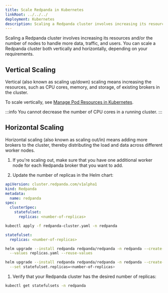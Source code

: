```yaml
---
title: Scale Redpanda in Kubernetes
linkRoot: ../../../
deployment: Kubernetes
description: Scaling a Redpanda cluster involves increasing its resources and/or the number of nodes to handle more data, traffic, and users. You can scale a Redpanda cluster both vertically and horizontally, depending on your requirements.
---
```


<head>
    <meta name="title" content="Scale Redpanda in Kubernetes | Redpanda Docs"/>
    <meta name="description" content="Scaling a Redpanda cluster involves increasing its resources and/or the number of nodes to handle more data, traffic, and users. You can scale a Redpanda cluster both vertically and horizontally, depending on your requirements."/>
    <link rel="canonical" href="https://docs.redpanda.com/docs/manage/kubernetes/scale/" />
</head>


Scaling a Redpanda cluster involves increasing its resources and/or the number of nodes to handle more data, traffic, and users. You can scale a Redpanda cluster both vertically and horizontally, depending on your requirements.

## Vertical Scaling

Vertical (also known as scaling up/down) scaling means increasing the resources, such as CPU cores, memory, and storage, of existing brokers in the cluster.

To scale vertically, see [Manage Pod Resources in Kubernetes](../manage-resources).

:::info
You cannot decrease the number of CPU cores in a running cluster.
:::

## Horizontal Scaling

Horizontal scaling (also known as scaling out/in) means adding more brokers to the cluster, thereby distributing the load and data across different worker nodes.

1. If you're scaling out, make sure that you have one additional worker node for each Redpanda broker that you want to add.

1. Update the number of replicas in the Helm chart:

  <Tabs groupId="kubernetes-tool">
  <TabItem value="operator" label="Helm + Operator">

  ```yaml title="redpanda-cluster.yaml"
  apiVersion: cluster.redpanda.com/v1alpha1
  kind: Redpanda
  metadata:
    name: redpanda
  spec:
    clusterSpec:
      statefulset:
        replicas: <number-of-replicas>
  ```

  ```bash
  kubectl apply -f redpanda-cluster.yaml -n redpanda
  ```

  
  </TabItem>
  <TabItem value="helm" label="Helm">
  <Tabs groupId="helm-config" queryString>
  <TabItem value="values" label="--values">

  ```yaml title="replicas.yaml"
  statefulset:
    replicas: <number-of-replicas>
  ```

  ```bash
  helm upgrade --install redpanda redpanda/redpanda -n redpanda --create-namespace \
    --values replicas.yaml --reuse-values
  ```

  </TabItem>
  <TabItem value="flags" label="--set">

  ```bash
  helm upgrade --install redpanda redpanda/redpanda -n redpanda --create-namespace \
    --set statefulset.replicas=<number-of-replicas>
  ```

  </TabItem>
  </Tabs>
  </TabItem>
  </Tabs>

1. Verify that your Redpanda cluster has the desired number of replicas:

  ```bash
  kubectl get statefulsets -n redpanda
  ```